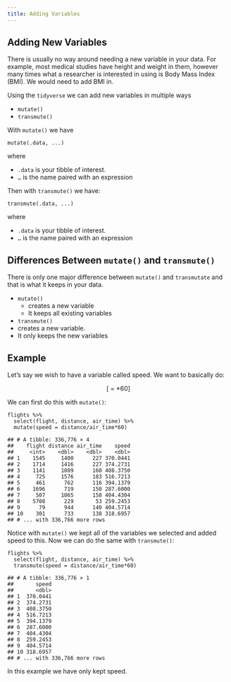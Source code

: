 ```yaml
---
title: Adding Variables
---
```





<div id="adding-new-variables" class="section level1">
<h1>Adding New Variables</h1>
<p>There is usually no way around needing a new variable in your data. For example, most medical studies have height and weight in them, however many times what a researcher is interested in using is Body Mass Index (BMI). We would need to add BMI in.</p>
<p>Using the <code>tidyverse</code> we can add new variables in multiple ways</p>
<ul>
<li><code>mutate()</code></li>
<li><code>transmute()</code></li>
</ul>
<p>With <code>mutate()</code> we have</p>
<pre><code>mutate(.data, ...)</code></pre>
<p>where</p>
<ul>
<li><code>.data</code> is your tibble of interest.</li>
<li><code>...</code> is the name paired with an expression</li>
</ul>
<p>Then with <code>transmute()</code> we have:</p>
<pre><code>transmute(.data, ...)</code></pre>
<p>where</p>
<ul>
<li><code>.data</code> is your tibble of interest.</li>
<li><code>...</code> is the name paired with an expression</li>
</ul>
<div id="differences-between-mutate-and-transmute" class="section level2">
<h2>Differences Between <code>mutate()</code> and <code>transmute()</code></h2>
<p>There is only one major difference between <code>mutate()</code> and <code>transmutate</code> and that is what it keeps in your data.</p>
<ul>
<li><code>mutate()</code>
<ul>
<li>creates a new variable</li>
<li>It keeps all existing variables</li>
</ul></li>
<li><code>transmute()</code></li>
<li>creates a new variable.</li>
<li>It only keeps the new variables</li>
</ul>
</div>
<div id="example" class="section level2">
<h2>Example</h2>
<p>Let’s say we wish to have a variable called speed. We want to basically do:</p>
<p><span class="math display">\[\text{speed} = \dfrac{\text{distance}}{\text{time}}*60\]</span></p>
<p>We can first do this with <code>mutate()</code>:</p>
<pre class="r"><code>flights %&gt;% 
  select(flight, distance, air_time) %&gt;%
  mutate(speed = distance/air_time*60)</code></pre>
<pre><code>## # A tibble: 336,776 × 4
##    flight distance air_time    speed
##     &lt;int&gt;    &lt;dbl&gt;    &lt;dbl&gt;    &lt;dbl&gt;
## 1    1545     1400      227 370.0441
## 2    1714     1416      227 374.2731
## 3    1141     1089      160 408.3750
## 4     725     1576      183 516.7213
## 5     461      762      116 394.1379
## 6    1696      719      150 287.6000
## 7     507     1065      158 404.4304
## 8    5708      229       53 259.2453
## 9      79      944      140 404.5714
## 10    301      733      138 318.6957
## # ... with 336,766 more rows</code></pre>
<p>Notice with <code>mutate()</code> we kept all of the variables we selected and added speed to this. Now we can do the same with <code>transmute()</code>:</p>
<pre class="r"><code>flights %&gt;%
  select(flight, distance, air_time) %&gt;%
  transmute(speed = distance/air_time*60)</code></pre>
<pre><code>## # A tibble: 336,776 × 1
##       speed
##       &lt;dbl&gt;
## 1  370.0441
## 2  374.2731
## 3  408.3750
## 4  516.7213
## 5  394.1379
## 6  287.6000
## 7  404.4304
## 8  259.2453
## 9  404.5714
## 10 318.6957
## # ... with 336,766 more rows</code></pre>
<p>In this example we have only kept speed.</p>
</div>
</div>




</div>

<script>

// add bootstrap table styles to pandoc tables
function bootstrapStylePandocTables() {
  $('tr.header').parent('thead').parent('table').addClass('table table-condensed');
}
$(document).ready(function () {
  bootstrapStylePandocTables();
});


</script>

<!-- dynamically load mathjax for compatibility with self-contained -->
<script>
  (function () {
    var script = document.createElement("script");
    script.type = "text/javascript";
    script.src  = "https://cdn.mathjax.org/mathjax/latest/MathJax.js?config=TeX-AMS-MML_HTMLorMML";
    document.getElementsByTagName("head")[0].appendChild(script);
  })();
</script>
